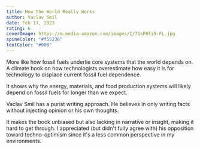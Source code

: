 ```yaml
---
title: How the World Really Works
author: Vaclav Smil
date: Feb 17, 2023
rating: 6
coverImage: https://m.media-amazon.com/images/I/71sPHfi9-FL.jpg
spineColor: "#f55236"
textColor: "#000"
---
```


More like how fossil fuels underlie core systems that the world depends on. A climate book on how technologists overestimate how easy it is for technology to displace current fossil fuel dependence.

It shows why the energy, materials, and food production systems will likely depend on fossil fuels for longer than we expect.

Vaclav Smil has a purist writing approach. He believes in only writing facts without injecting opinion or his own thoughts.

It makes the book unbiased but also lacking in narrative or insight, making it hard to get through. I appreciated (but didn't fully agree with) his opposition toward techno-optimism since it's a less common perspective in my environments.
